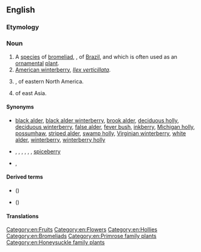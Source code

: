 ==English==
{{wikipedia}}
{{wikispecies|Symphoricarpos orbiculatus}}

===Etymology===
{{compound|coral|berry|lang=en}}

===Noun===
{{en-noun|~|coralberries}}

# A [[species]] of [[bromeliad]], {{taxlink|Aechmea fulgens|species|noshow=1|ver=161023}}, of [[Brazil]], and which is often used as an [[ornamental]] [[plant]].
# [[American winterberry]], ''[[Ilex verticillata]]''.
# {{taxlink|Symphoricarpos orbiculatus|species|noshow=1|ver=161023}}, of eastern North America.
# {{taxlink|Ardisia crenata|species|noshow=1|ver=161023}} of east Asia.

====Synonyms====
* {{sense|American winterberry}} <!--from the Wikipedia article:-->[[black alder]], [[black alder winterberry]], [[brook alder]], [[deciduous holly]], [[deciduous winterberry]], [[false alder]], [[fever bush]], [[inkberry]], [[Michigan holly]], [[possumhaw]], [[striped alder]], [[swamp holly]], [[Virginian winterberry]], [[white alder]], [[winterberry]], [[winterberry holly]]
* {{sense|Ardisia crenata}} {{l|en|Christmas berry}}, {{vern|Australian holly}}, {{vern|coral ardisia}}, {{vern|coral bush}}, {{vern|coralberry tree}}, {{vern|hen's-eyes}}, [[spiceberry]]
* {{sense|Symphiocarpus orbiculatus}} {{l|en|buckbrush}}, {{vern|Indian currant}}

====Derived terms====
* {{vern|Chenault coralberry}} ({{taxlink|Symphoricarpos × chenaultii|nothospecies|noshow=1|ver=161023}})
* {{vern|Chinese coralberry}} ({{taxlink|Symphoricarpos sinensis|species|noshow=1|ver=161023}})

====Translations====
{{trans-top|''Aechmea fulgens''}}
{{trans-mid}}
{{trans-bottom}}

{{trans-see|American winterberry}}

{{trans-see|Ardisia crenata|spiceberry}}

[[Category:en:Fruits]]
[[Category:en:Flowers]]
[[Category:en:Hollies]]
[[Category:en:Bromeliads]]
[[Category:en:Primrose family plants]]
[[Category:en:Honeysuckle family plants]]